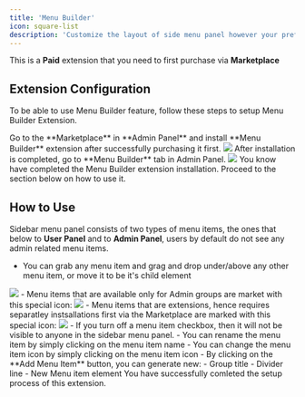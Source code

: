 ```yaml
---
title: 'Menu Builder'
icon: square-list
description: 'Customize the layout of side menu panel however your prefer with our Menu Builder Extension.'
---
```


<Warning>This is a **Paid** extension that you need to first purchase via **Marketplace**</Warning>

## Extension Configuration
To be able to use Menu Builder feature, follow these steps to setup Menu Builder Extension.

<Steps>
  <Step title="Step 1">
    Go to the **Marketplace** in **Admin Panel** and install **Menu Builder** extension after successfully purchasing it first.     
    <img src="/images/extensions/menu/menu-1.png" />    
  </Step>
  <Step title="Step 2">
    After installation is completed, go to **Menu Builder** tab in Admin Panel. 
    <img src="/images/extensions/menu/menu-2.png" />
  </Step>
  <Step title="Step 3">
    You know have completed the Menu Builder extension installation. Proceed to the section below on how to use it. 
  </Step>
</Steps>

## How to Use

Sidebar menu panel consists of two types of menu items, the ones that below to **User Panel** and to **Admin Panel**, users by default do not see any admin related menu items. 

- You can grab any menu item and grag and drop under/above any other menu item, or move it to be it's child element
<img src="/images/extensions/menu/menu-4.png" />
- Menu items that are available only for Admin groups are market with this special icon:
<img src="/images/extensions/menu/menu-3.png" />
- Menu items that are extensions, hence requires separatley instsallations first via the Marketplace are marked with this special icon:
<img src="/images/extensions/menu/menu-5.png" />
- If you turn off a menu item checkbox, then it will not be visible to anyone in the sidebar menu panel. 
- You can rename the menu item by simply clicking on the menu item name
- You can change the menu item icon by simply clicking on the menu item icon
- By clicking on the **Add Menu Item** button, you can generate new:
    - Group title
    - Divider line
    - New Menu item element


<Check>
You have successfully comleted the setup process of this extension.
</Check>
